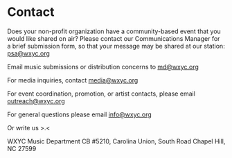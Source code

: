 
# Contact

Does your non-profit organization have a community-based event that you would like shared on air? Please contact our Communications Manager for a brief submission form, so that your message may be shared at our station: [psa@wxyc.org](mailto\:psa@wxyc.org)

Email music submissions or distribution concerns to [md@wxyc.org](mailto\:md@wxyc.org) 

For media inquiries, contact [media@wxyc.org]()

For event coordination, promotion, or artist contacts, please email [outreach@wxyc.org](mailto\:outreach@wxyc.org)

For general questions please email [info@wxyc.org](mailto\:info@wxyc.org)

Or write us >.\<

WXYC Music Department
CB #5210, Carolina Union, South Road
Chapel Hill, NC 27599
